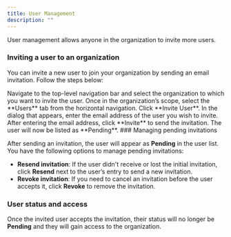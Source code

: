 ```yaml
---
title: User Management
description: ""
---
```


User management allows anyone in the organization to invite more users.

### Inviting a user to an organization

You can invite a new user to join your organization by sending an email invitation. Follow the steps below:

<Steps>
  <Step title="Select the organization">
    Navigate to the top-level navigation bar and select the organization to
    which you want to invite the user.
  </Step>
  <Step title="Navigate to the users tab">
    Once in the organization’s scope, select the **Users** tab from the
    horizontal navigation.
  </Step>
  <Step title="Invite a new user">
    Click **Invite User**. In the dialog that appears, enter the email address
    of the user you wish to invite.
  </Step>
  <Step title="Send the invitation">
    After entering the email address, click **Invite** to send the invitation.
    The user will now be listed as **Pending**.
  </Step>
</Steps>
### Managing pending invitations

After sending an invitation, the user will appear as **Pending** in the user list. You have the following options to manage pending invitations:

- **Resend invitation**: If the user didn't receive or lost the initial invitation, click **Resend** next to the user’s entry to send a new invitation.
- **Revoke invitation**: If you need to cancel an invitation before the user accepts it, click **Revoke** to remove the invitation.

### User status and access

Once the invited user accepts the invitation, their status will no longer be **Pending** and they will gain access to the organization.
